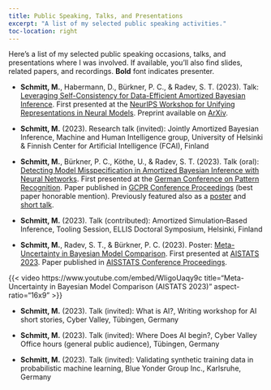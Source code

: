 ```yaml
---
title: Public Speaking, Talks, and Presentations
excerpt: "A list of my selected public speaking activities."
toc-location: right
---
```


Here's a list of my selected public speaking occasions, talks, and presentations where I was involved.
If available, you'll also find slides, related papers, and recordings.
**Bold** font indicates presenter.

- **Schmitt, M.**, Habermann, D., Bürkner, P. C., & Radev, S. T. (2023). 
Talk: [Leveraging Self-Consistency for Data-Efficient Amortized Bayesian Inference](pdf/slides_self_consistency_unireps.pdf). 
First presented at the [NeurIPS Workshop for Unifying Representations in Neural Models](https://neurips.cc/virtual/2023/workshop/66494).
Preprint available on [ArXiv](https://arxiv.org/abs/2310.04395).

- **Schmitt, M.** (2023). Research talk (invited): Jointly Amortized Bayesian Inference, Machine and Human Intelligence group, University of
Helsinki & Finnish Center for Artificial Intelligence (FCAI), Finland

- **Schmitt, M.**, Bürkner, P. C., Köthe, U., & Radev, S. T. (2023). 
Talk (oral): [Detecting Model Misspecification in Amortized Bayesian Inference with Neural Networks](pdf/slides_detecting_mms_gcpr.pdf). 
First presented at the [German Conference on Pattern Recognition](https://www.dagm-gcpr.de/year/2023). 
Paper published in [GCPR Conference Proceedings](https://arxiv.org/abs/2112.08866) (best paper honorable mention). 
Previously featured also as a [poster](pdf/poster_detecting_mms.pdf) and [short talk](pdf/slides_detecting_mms_lightning).

- **Schmitt, M.** (2023). Talk (contributed): Amortized Simulation‑Based Inference, Tooling Session, ELLIS Doctoral Symposium, Helsinki,
Finland

- **Schmitt, M.**, Radev, S. T., & Bürkner, P. C. (2023). 
Poster: [Meta-Uncertainty in Bayesian Model Comparison](pdf/poster_meta_uncertainty.pdf). 
First presented at [AISTATS 2023](http://aistats.org/aistats2023/).
Paper published in [AISSTATS Conference Proceedings](https://proceedings.mlr.press/v206/schmitt23a.html).

{{< video https://www.youtube.com/embed/WIigoUaqy9c 
    title="Meta-Uncertainty in Bayesian Model Comparison (AISTATS 2023)"
    aspect-ratio="16x9" >}}

- **Schmitt, M.** (2023). Talk (invited): What is AI?, Writing workshop for AI short stories, Cyber Valley, Tübingen, Germany

- **Schmitt, M.** (2023). Talk (invited): Where Does AI begin?, Cyber Valley Office hours (general public audience), Tübingen, Germany

- **Schmitt, M.** (2023). Talk (invited): Validating synthetic training data in probabilistic machine learning, Blue Yonder Group Inc., Karlsruhe, Germany
